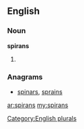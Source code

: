 ==English==

===Noun===
'''spirans'''

# {{plural of|[[spiran]]}}

===Anagrams===
* [[spinars#English|spinars]], [[sprains#English|sprains]]

[[Category:English plurals]]

[[ar:spirans]]
[[my:spirans]]
